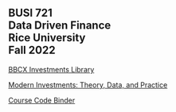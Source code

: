 ## BUSI 721<br>Data Driven Finance<br>Rice University<br>Fall 2022

[BBCX Investments Library](https://bbcx-investments.com)

[Modern Investments: Theory, Data, and Practice](https://mi.bbcx-investments.com/index.html)

[Course Code Binder](https://mybinder.org/v2/gh/kerryback/2022-721.git/HEAD)



